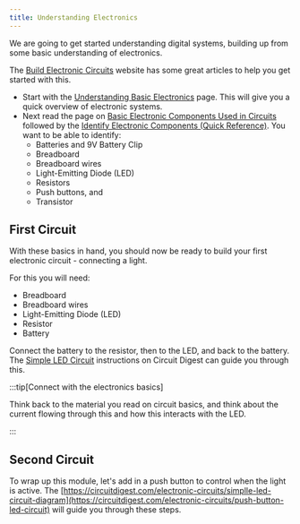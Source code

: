 ```yaml
---
title: Understanding Electronics
---
```


We are going to get started understanding digital systems, building up from some basic understanding of electronics.

The [Build Electronic Circuits](https://www.build-electronic-circuits.com) website has some great articles to help you get started with this.

- Start with the [Understanding Basic Electronics](https://www.build-electronic-circuits.com/basic-electronics/) page. This will give you a quick overview of electronic systems.
- Next read the page on [Basic Electronic Components Used in Circuits](https://www.build-electronic-circuits.com/basic-electronic-components/) followed by the [Identify Electronic Components (Quick Reference)](https://www.build-electronic-circuits.com/identify-electronic-components/). You want to be able to identify:
  - Batteries and 9V Battery Clip
  - Breadboard
  - Breadboard wires
  - Light-Emitting Diode (LED)
  - Resistors
  - Push buttons, and
  - Transistor

## First Circuit

With these basics in hand, you should now be ready to build your first electronic circuit - connecting a light.

For this you will need:

- Breadboard
- Breadboard wires
- Light-Emitting Diode (LED)
- Resistor
- Battery

Connect the battery to the resistor, then to the LED, and back to the battery. The [Simple LED Circuit](https://circuitdigest.com/electronic-circuits/simplle-led-circuit-diagram) instructions on Circuit Digest can guide you through this.

:::tip[Connect with the electronics basics]

Think back to the material you read on circuit basics, and think about the current flowing through this and how this interacts with the LED.

:::

## Second Circuit

To wrap up this module, let's add in a push button to control when the light is active. The [https://circuitdigest.com/electronic-circuits/simplle-led-circuit-diagram](https://circuitdigest.com/electronic-circuits/push-button-led-circuit) will guide you through these steps.




